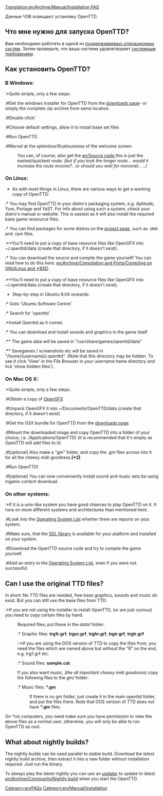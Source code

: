 [[Translation:en/Archive/Manual/Installation FAQ]]
{{ru/Перевод|en/Archive/Manual/Installation FAQ|5}}


Данные ЧЗВ освещают установку OpenTTD.

== Что мне нужно для запуска OpenTTD? ==
Вам необходимо работать в одной из [[ru/Archive/Compilation and Ports/Операционная система|поддерживаемых операционных систем]]. Затем проверьте, что ваша система удовлетворяет [[ru/Archive/Manual/Системные требования|системным требованиям]].

== Как установить OpenTTD? ==
=== В Windows: ===
:*Quite simple, only a few steps:
:#Get the windows installer for OpenTTD from the [http://www.openttd.org/download-stable downloads page]- or simply the complete zip archive from same location.
:#Double click!
:#Choose default settings, allow it to install base set files
:#Run OpenTTD.
:#Marvel at the splendourificatiousness of the welcome screen.

:You can, of course, also get the [[en/Source code]],this is just the easiest/quickest route. ''(but if you took the longer route... would it increase the route income?.. or should you wait for monorail... ..)''

=== On Linux: ===
* As with most things in Linux, there are various ways to get a working copy of OpenTTD:
:* You may find OpenTTD in your distro's packaging system, e.g. Aptitude, Yum, Portage and YaST. For info about using such a system, check your distro's manual or website. This is easiest as it will also install the required base game ressource files.
:* You can find packages for some distros on the [http://www.openttd.org/download-stable project page], such as .deb and .rpm files.
:**You'll need to put a copy of base resource files like OpenGFX into ~/.openttd/data (create that directory, if it doesn't exist).
:* You can download the source and compile the game yourself! You can read how to do this here: [[en/Archive/Compilation and Ports/Compiling on GNU∕Linux and 🟉BSD]].
:**You'll need to put a copy of base resource files like OpenGFX into ~/.openttd/data (create that directory, if it doesn't exist).

* Step-by-step in Ubuntu 8.04 onwards:
:* Goto 'Ubuntu Software Centre'.
:* Search for 'openttd'
:*Install Openttd as it comes
:* You can download and install sounds and graphics in the game itself
:** The game data will be saved in "/usr/share/games/openttd/data"
:** Savegames / screenshots etc will be saved in "/home/{username}/.openttd". (Note that this directory may be hidden. To see it click 'View' in the File Browser in your username hame directory and tick 'show hidden files').

=== On Mac OS X: ===
:*Quite simple, only a few steps:
:#''Obtain'' a copy of [http://www.openttd.org/download-opengfx OpenGFX]
:#Unpack OpenGFX it into ~/Documents/OpenTTD/data (create that directory, if it doesn't exist)
:#Get the OSX bundle for OpenTTD from the [http://www.openttd.org/download-stable downloads page].
:#Mount the downloaded image and copy OpenTTD into a folder of your choice, i.e. /Applications/OpenTTD/ (it is recommended that it's empty as OpenTTD will add files to it).
:#[optional] Also make a "gm" folder, and copy the .gm files across into it for all the cheesy midi goodness.'''[*2]'''
:#Run OpenTTD!
:#[optional] You can now conveniently install sound and music sets be using ingame content download

=== On other systems: ===
:*If it is a unix-like system you have good chances to play OpenTTD on it. It runs on more different systems and architectures than mentioned here.
:#Look into the [[en/Archive/Compilation and Ports/Operating system|Operating System List]] whether there are reports on your system.
:#Make sure, that the [http://libsdl.org SDL library] is available for your platform and installed on your system.
:#Download the OpenTTD source code and try to compile the game yourself.
:#Add an entry to the [[en/Archive/Compilation and Ports/Operating system|Operating System List]], even if you were not successful.

== Can I use the original TTD files? ==

In short: No TTD files are needed, free base graphics, sounds and music do exist. But you can still use the base files from TTD:

:*If you are not using the installer to install OpenTTD, (or are just curious) you need to copy certain files by hand.
:Required files; put these in the <i>data/</i> folder:
::* Graphic files: <b>trg1r.grf</b>, <b>trgcr.grf</b>, <b>trghr.grf</b>, <b>trgir.grf</b>, <b>trgtr.grf</b>
:::*If you are using the DOS version of TTD to copy the files from, you need the files which are named above but without the "R" on the end, e.g. trg1.grf etc.
::* Sound files: <b>sample.cat</b>
:If you also want music, ''(the all important cheesy midi goodness)'' copy the following files to the  <i>gm/</i> folder:
::* Music files: <b>*.gm</b>
::If there is no gm folder, just create it in the main openttd folder, and put the files there. Note that DOS version of TTD does not have <b>*.gm</b> files.

On *nix computers, you need make sure you have permission to view the above files as a normal user, otherwise, you will only be able to run OpenTTD as root.

== What about nightly builds? ==
The nightly builds can be used parallel to stable build. Download the latest nightly build archive, then extract it into a new folder without installation required. Just run the binary.

To always play the latest nightly you can use an [[en/Archive/Community/OpenTTD Updaters|updater]] to update to latest [[en/Archive/Community/Nightly build]] when you start the OpenTTD.

[[Category:en/FAQs]]
[[Category:en/Manual/Installation]]